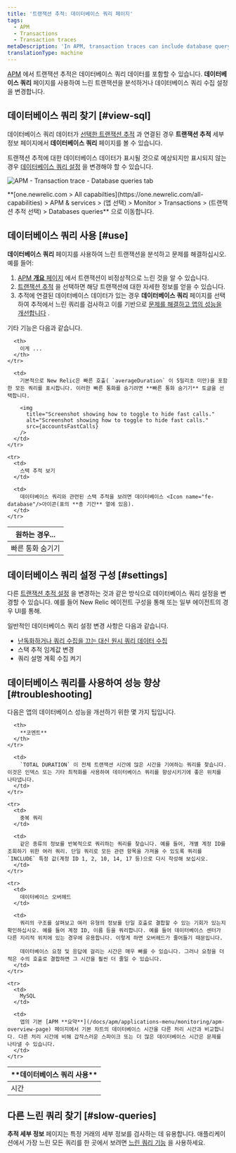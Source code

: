```yaml
---
title: '트랜잭션 추적: 데이터베이스 쿼리 페이지'
tags:
  - APM
  - Transactions
  - Transaction traces
metaDescription: 'In APM, transaction traces can include database query data, which gives you deeper insight into performance issues.'
translationType: machine
---
```




[APM](/docs/apm/new-relic-apm/getting-started/welcome-new-relic-apm) 에서 트랜잭션 추적은 데이터베이스 쿼리 데이터를 포함할 수 있습니다. **데이터베이스 쿼리** 페이지를 사용하여 느린 트랜잭션을 분석하거나 데이터베이스 쿼리 수집 설정을 변경합니다.

## 데이터베이스 쿼리 찾기 [#view-sql]

데이터베이스 쿼리 데이터가 [선택한 트랜잭션 추적](/docs/apm/transactions/transaction-traces/transaction-traces#find-view) 과 연결된 경우 **트랜잭션 추적** 세부정보 페이지에서 **데이터베이스 쿼리** 페이지를 볼 수 있습니다.

트랜잭션 추적에 대한 데이터베이스 데이터가 표시될 것으로 예상되지만 표시되지 않는 경우 [데이터베이스 쿼리 설정](#settings) 을 변경해야 할 수 있습니다.

<img
  title="APM-transaction-trace-database-queries.png"
  alt="APM - Transaction trace - Database queries tab"
  src={apmTransactionTraceDbQuery}
/>

<figcaption>
  **[one.newrelic.com > All capabilties](https://one.newrelic.com/all-capabilities) > APM & services > (앱 선택) > Monitor > Transactions > (트랜잭션 추적 선택) > Databases queries** 으로 이동합니다.
</figcaption>

## 데이터베이스 쿼리 사용 [#use]

**데이터베이스 쿼리** 페이지를 사용하여 느린 트랜잭션을 분석하고 문제를 해결하십시오. 예를 들어:

1. [APM **개요** 페이지](/docs/apm/applications-menu/monitoring/apm-overview-page) 에서 트랜잭션이 비정상적으로 느린 것을 알 수 있습니다.
2. [트랜잭션 추적](/docs/apm/transactions/transaction-traces/transaction-traces) 을 선택하면 해당 트랜잭션에 대한 자세한 정보를 얻을 수 있습니다.
3. 추적에 연결된 데이터베이스 데이터가 있는 경우 **데이터베이스 쿼리** 페이지를 선택하여 추적에서 느린 쿼리를 검사하고 이를 기반으로 [문제를 해결하고 앱의 성능을 개선합니다](#troubleshooting) .

기타 기능은 다음과 같습니다.

<table>
  <thead>
    <tr>
      <th style={{ width: "200px" }}>
        원하는 경우...
      </th>

      <th>
        이게 ...
      </th>
    </tr>
  </thead>

  <tbody>
    <tr>
      <td>
        빠른 통화 숨기기
      </td>

      <td>
        기본적으로 New Relic은 빠른 호출( `averageDuration` 이 5밀리초 미만)을 포함한 모든 쿼리를 표시합니다. 이러한 빠른 통화를 숨기려면 **빠른 통화 숨기기** 토글을 선택합니다.

        <img
          title="Screenshot showing how to toggle to hide fast calls."
          alt="Screenshot showing how to toggle to hide fast calls."
          src={accountsFastCalls}
        />
      </td>
    </tr>

    <tr>
      <td>
        스택 추적 보기
      </td>

      <td>
        데이터베이스 쿼리와 관련된 스택 추적을 보려면 데이터베이스 <Icon name="fe-database"/>아이콘(표의 **총 기간** 열에 있음).
      </td>
    </tr>
  </tbody>
</table>

## 데이터베이스 쿼리 설정 구성 [#settings]

다른 [트랜잭션 추적 설정](/docs/apm/transactions/transaction-traces/configure-transaction-traces) 을 변경하는 것과 같은 방식으로 데이터베이스 쿼리 설정을 변경할 수 있습니다. 예를 들어 New Relic 에이전트 구성을 통해 또는 일부 에이전트의 경우 UI를 통해.

일반적인 데이터베이스 쿼리 설정 변경 사항은 다음과 같습니다.

* [난독화하거나 쿼리 수집을 끄는 대신 원시 쿼리 데이터 수집](/docs/apm/transactions/transaction-traces/configure-transaction-traces#record-sql)
* 스택 추적 임계값 변경
* 쿼리 설명 계획 수집 켜기

## 데이터베이스 쿼리를 사용하여 성능 향상 [#troubleshooting]

다음은 앱의 데이터베이스 성능을 개선하기 위한 몇 가지 팁입니다.

<table>
  <thead>
    <tr>
      <th style={{ width: "200px" }}>
        **데이터베이스 쿼리 사용**
      </th>

      <th>
        **코멘트**
      </th>
    </tr>
  </thead>

  <tbody>
    <tr>
      <td>
        시간
      </td>

      <td>
        `TOTAL DURATION` 이 전체 트랜잭션 시간에 많은 시간을 기여하는 쿼리를 찾습니다. 이것은 인덱스 또는 기타 최적화를 사용하여 데이터베이스 쿼리를 향상시키기에 좋은 위치를 나타냅니다.
      </td>
    </tr>

    <tr>
      <td>
        중복 쿼리
      </td>

      <td>
        같은 종류의 정보를 반복적으로 쿼리하는 쿼리를 찾습니다. 예를 들어, 개별 계정 ID를 조회하기 위한 여러 쿼리. 단일 쿼리로 모든 관련 항목을 가져올 수 있도록 쿼리를 `INCLUDE` 특정 값(계정 ID 1, 2, 10, 14, 17 등)으로 다시 작성해 보십시오.
      </td>
    </tr>

    <tr>
      <td>
        데이터베이스 오버헤드
      </td>

      <td>
        쿼리의 구조를 살펴보고 여러 유형의 정보를 단일 호출로 결합할 수 있는 기회가 있는지 확인하십시오. 예를 들어 계정 ID, 이름 등을 쿼리합니다. 예를 들어 데이터베이스 센터가 다른 지리적 위치에 있는 경우에 유용합니다. 이렇게 하면 오버헤드가 줄어들기 때문입니다.

        데이터베이스 요청 및 응답에 걸리는 시간은 매우 빠를 수 있습니다. 그러나 요청을 더 적은 수의 호출로 결합하면 그 시간을 훨씬 더 줄일 수 있습니다.
      </td>
    </tr>

    <tr>
      <td>
        MySQL
      </td>

      <td>
        앱의 기본 [APM **요약**](/docs/apm/applications-menu/monitoring/apm-overview-page) 페이지에서 기본 차트의 데이터베이스 시간을 다른 처리 시간과 비교합니다. 다른 처리 시간에 비해 갑작스러운 스파이크 또는 더 많은 데이터베이스 시간은 문제를 나타낼 수 있습니다.
      </td>
    </tr>
  </tbody>
</table>

## 다른 느린 쿼리 찾기 [#slow-queries]

**추적 세부 정보** 페이지는 특정 거래의 세부 정보를 검사하는 데 유용합니다. 애플리케이션에서 가장 느린 모든 쿼리를 한 곳에서 보려면 [느린 쿼리 기능](/docs/apm/applications-menu/monitoring/viewing-slow-query-details) 을 사용하세요.